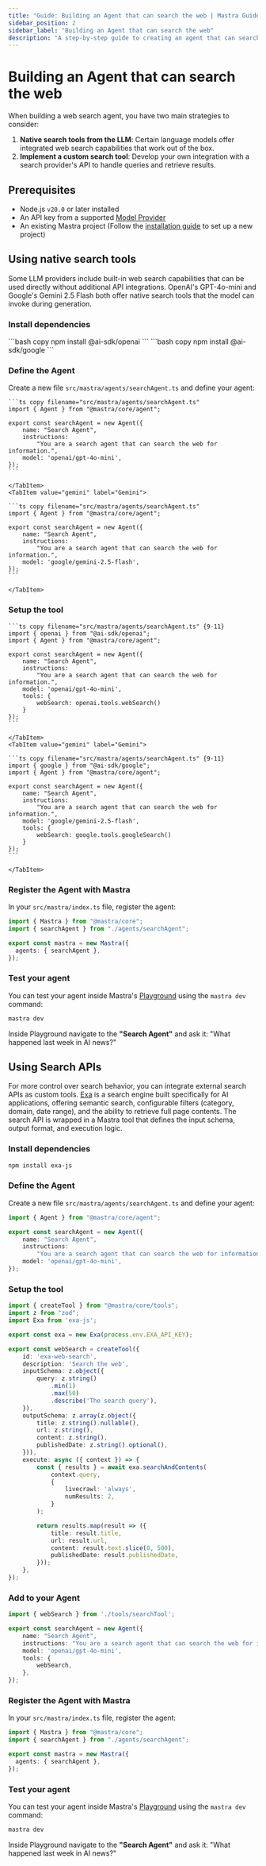 ```yaml
---
title: "Guide: Building an Agent that can search the web | Mastra Guide"
sidebar_position: 2
sidebar_label: "Building an Agent that can search the web"
description: "A step-by-step guide to creating an agent that can search the web."
---
```



# Building an Agent that can search the web

When building a web search agent, you have two main strategies to consider:

1. **Native search tools from the LLM**: Certain language models offer integrated web search capabilities that work out of the box.
2. **Implement a custom search tool**: Develop your own integration with a search provider's API to handle queries and retrieve results.

## Prerequisites

- Node.js `v20.0` or later installed
- An API key from a supported [Model Provider](/models)
- An existing Mastra project (Follow the [installation guide](/getting-started/installation) to set up a new project)

## Using native search tools

Some LLM providers include built-in web search capabilities that can be used directly without additional API integrations. OpenAI's GPT-4o-mini and Google's Gemini 2.5 Flash both offer native search tools that the model can invoke during generation.

<Steps>

### Install dependencies

<Tabs>
    <TabItem value="openai" label="Open AI">
    ```bash copy
    npm install @ai-sdk/openai
    ```
    </TabItem>
    <TabItem value="gemini" label="Gemini">
    ```bash copy
    npm install @ai-sdk/google
    ```
    </TabItem>
</Tabs>

### Define the Agent

Create a new file `src/mastra/agents/searchAgent.ts` and define your agent:

<Tabs>
    <TabItem value="openai" label="Open AI">

    ```ts copy filename="src/mastra/agents/searchAgent.ts"
    import { Agent } from "@mastra/core/agent";

    export const searchAgent = new Agent({
        name: "Search Agent",
        instructions:
            "You are a search agent that can search the web for information.",
        model: 'openai/gpt-4o-mini',
    });
    ```

    </TabItem>
    <TabItem value="gemini" label="Gemini">

    ```ts copy filename="src/mastra/agents/searchAgent.ts"
    import { Agent } from "@mastra/core/agent";

    export const searchAgent = new Agent({
        name: "Search Agent",
        instructions:
            "You are a search agent that can search the web for information.",
        model: 'google/gemini-2.5-flash',
    });
    ```

    </TabItem>
</Tabs>


### Setup the tool

<Tabs>
    <TabItem value="openai" label="Open AI">

    ```ts copy filename="src/mastra/agents/searchAgent.ts" {9-11}
    import { openai } from "@ai-sdk/openai";
    import { Agent } from "@mastra/core/agent";

    export const searchAgent = new Agent({
        name: "Search Agent",
        instructions:
            "You are a search agent that can search the web for information.",
        model: 'openai/gpt-4o-mini',
        tools: {
            webSearch: openai.tools.webSearch()
        }
    });
    ```

    </TabItem>
    <TabItem value="gemini" label="Gemini">

    ```ts copy filename="src/mastra/agents/searchAgent.ts" {9-11}
    import { google } from "@ai-sdk/google";
    import { Agent } from "@mastra/core/agent";

    export const searchAgent = new Agent({
        name: "Search Agent",
        instructions:
            "You are a search agent that can search the web for information.",
        model: 'google/gemini-2.5-flash',
        tools: {
            webSearch: google.tools.googleSearch()
        }
    });
    ```

    </TabItem>
</Tabs>

### Register the Agent with Mastra

In your `src/mastra/index.ts` file, register the agent:

```ts copy filename="src/mastra/index.ts" {2, 5}
import { Mastra } from "@mastra/core";
import { searchAgent } from "./agents/searchAgent";

export const mastra = new Mastra({
  agents: { searchAgent },
});
```

### Test your agent

You can test your agent inside Mastra's [Playground](/getting-started/studio) using the `mastra dev` command:

```bash copy
mastra dev
```

Inside Playground navigate to the **"Search Agent"** and ask it: "What happened last week in AI news?"

</Steps>

## Using Search APIs

For more control over search behavior, you can integrate external search APIs as custom tools. [Exa](https://exa.ai/) is a search engine built specifically for AI applications, offering semantic search, configurable filters (category, domain, date range), and the ability to retrieve full page contents. The search API is wrapped in a Mastra tool that defines the input schema, output format, and execution logic.

<Steps>

### Install dependencies

```bash copy
npm install exa-js
```

### Define the Agent

Create a new file `src/mastra/agents/searchAgent.ts` and define your agent:

```ts copy filename="src/mastra/agents/searchAgent.ts"
import { Agent } from "@mastra/core/agent";

export const searchAgent = new Agent({
    name: "Search Agent",
    instructions:
        "You are a search agent that can search the web for information.",
    model: 'openai/gpt-4o-mini',
});
```

### Setup the tool

```ts copy filename="src/mastra/tools/searchTool.ts"
import { createTool } from "@mastra/core/tools";
import z from "zod";
import Exa from 'exa-js';

export const exa = new Exa(process.env.EXA_API_KEY);

export const webSearch = createTool({
    id: 'exa-web-search',
    description: 'Search the web',
    inputSchema: z.object({
        query: z.string()
            .min(1)
            .max(50)
            .describe('The search query'),
    }),
    outputSchema: z.array(z.object({
        title: z.string().nullable(),
        url: z.string(),
        content: z.string(),
        publishedDate: z.string().optional(),
    })),
    execute: async ({ context }) => {
        const { results } = await exa.searchAndContents(
            context.query, 
            {
                livecrawl: 'always',
                numResults: 2,
            }
        );

        return results.map(result => ({
            title: result.title,
            url: result.url,
            content: result.text.slice(0, 500),
            publishedDate: result.publishedDate,
        }));
    },
});
```

### Add to your Agent

```ts copy filename="src/mastra/agents/searchAgent.ts"
import { webSearch } from './tools/searchTool';

export const searchAgent = new Agent({
    name: "Search Agent",
    instructions: "You are a search agent that can search the web for information.",
    model: 'openai/gpt-4o-mini',
    tools: {
        webSearch,
    },
});
```

### Register the Agent with Mastra

In your `src/mastra/index.ts` file, register the agent:

```ts copy filename="src/mastra/index.ts" {2, 5}
import { Mastra } from "@mastra/core";
import { searchAgent } from "./agents/searchAgent";

export const mastra = new Mastra({
  agents: { searchAgent },
});
```

### Test your agent

You can test your agent inside Mastra's [Playground](/getting-started/studio) using the `mastra dev` command:

```bash copy
mastra dev
```

Inside Playground navigate to the **"Search Agent"** and ask it: "What happened last week in AI news?"

</Steps>